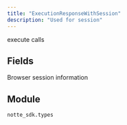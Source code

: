 ```yaml
---
title: "ExecutionResponseWithSession"
description: "Used for session"
---
```


execute calls

## Fields

<ParamField path="action" type="UnionType[FormFillAction, GotoAction, GotoNewTabAction, SwitchTabAction, GoBackAction, GoForwardAction, ReloadAction, WaitAction, PressKeyAction, ScrollUpAction, ScrollDownAction, CaptchaSolveAction, HelpAction, SolveCaptchaAction, CompletionAction, ScrapeAction, EmailReadAction, SmsReadAction, ClickAction, FillAction, MultiFactorFillAction, FallbackFillAction, CheckAction, SelectDropdownOptionAction, UploadFileAction, DownloadFileAction]" required>
</ParamField>

<ParamField path="success" type="bool" required>
</ParamField>

<ParamField path="message" type="str" required>
</ParamField>

<ParamField path="data" type="UnionType[DataSpace, None]" required>
</ParamField>

<ParamField path="exception" type="UnionType[NotteBaseError, Exception, None]" required>
</ParamField>

<ParamField path="session" type="SessionResponse" required>
  Browser session information
</ParamField>


## Module

`notte_sdk.types`
